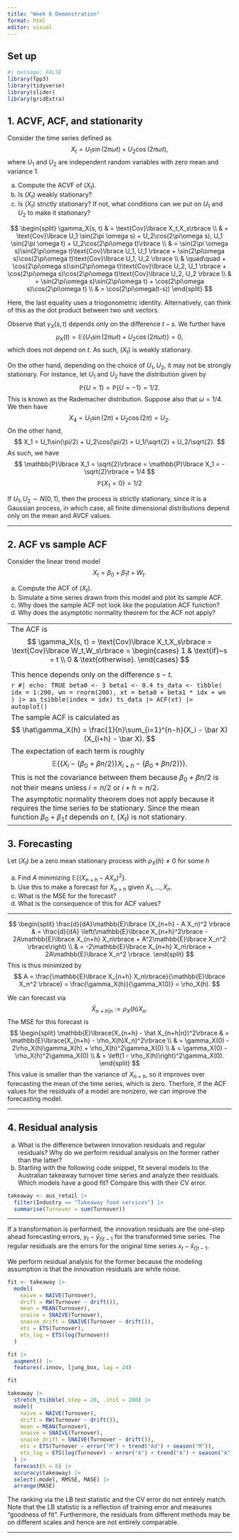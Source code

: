 ```yaml
---
title: "Week 6 Demonstration"
format: html
editor: visual
---
```


## Set up

```r
#| message: FALSE
library(fpp3)
library(tidyverse)
library(slider)
library(gridExtra)
```

## 1. ACVF, ACF, and stationarity

Consider the time series defined as $$
X_t = U_1 \sin(2\pi \omega t) + U_2\cos(2\pi\omega t),
$$ where $U_1$ and $U_2$ are independent random variables with zero mean and variance 1.

a.  Compute the ACVF of $(X_t)$.
b.  Is $(X_t)$ weakly stationary?
c.  Is $(X_t)$ strictly stationary? If not, what conditions can we put on $U_1$ and $U_2$ to make it stationary?

$$
\begin{split}
\gamma_X(s, t) & = \text{Cov}\lbrace X_t,X_s\rbrace \\
& = \text{Cov}\lbrace U_1 \sin(2\pi \omega s) + U_2\cos(2\pi\omega s), U_1 \sin(2\pi \omega t) + U_2\cos(2\pi\omega t)\rbrace \\
& = \sin(2\pi \omega s)\sin(2\pi\omega t)\text{Cov}\lbrace U_1, U_1 \rbrace + \sin(2\pi\omega s)\cos(2\pi\omega t)\text{Cov}\lbrace U_1, U_2 \rbrace \\
& \quad\quad + \cos(2\pi\omega s)\sin(2\pi\omega t)\text{Cov}\lbrace U_2, U_1 \rbrace + \cos(2\pi\omega s)\cos(2\pi\omega t)\text{Cov}\lbrace U_2, U_2 \rbrace \\
& = \sin(2\pi\omega s)\sin(2\pi\omega t) + \cos(2\pi\omega s)\cos(2\pi\omega t) \\
& = \cos(2\pi\omega(t-s))
\end{split}
$$

Here, the last equality uses a triogonometric identity. Alternatively, can think of this as the dot product between two unit vectors.

Observe that $\gamma_X(s, t)$ depends only on the difference $t-s$. We further have $$
\mu_X(t) = \mathbb{E}\lbrace U_1 \sin(2\pi \omega t) + U_2\cos(2\pi\omega t) \rbrace = 0,
$$ which does not depend on $t$. As such, $(X_t)$ is weakly stationary.

On the other hand, depending on the choice of $U_1, U_2$, it may not be strongly stationary. For instance, let $U_1$ and $U_2$ have the distribution given by $$
\mathbb{P}\lbrace U = 1\rbrace = \mathbb{P}\lbrace U = -1 \rbrace = 1/2.
$$ This is known as the Rademacher distribution. Suppose also that $\omega = 1/4$. We then have $$
X_4 = U_1\sin(2\pi) + U_2\cos(2\pi) = U_2. 
$$ On the other hand, $$
X_1 = U_1\sin(\pi/2) + U_2\cos(\pi/2) = U_1/\sqrt{2} + U_2/\sqrt{2}. 
$$ As such, we have $$
\mathbb{P}\lbrace X_1 = \sqrt{2}\rbrace = \mathbb{P}\lbrace X_1 = -\sqrt{2}\rbrace = 1/4
$$ $$
\mathbb{P}\lbrace X_1 = 0\rbrace = 1/2
$$

If $U_1, U_2 \sim N(0,1)$, then the process is strictly stationary, since it is a Gaussian process, in which case, all finite dimensional distributions depend only on the mean and AVCF values.

------------------------------------------------------------------------

## 2. ACF vs sample ACF

Consider the linear trend model $$
X_t = \beta_0 + \beta_1 t + W_t.
$$

a.  Compute the ACF of $(X_t)$.
b.  Simulate a time series drawn from this model and plot its sample ACF.
c.  Why does the sample ACF not look like the population ACF function?
d.  Why does the asymptotic normality theorem for the ACF not apply?

------------------------------------------------------------------------
The ACF is
$$
\gamma_X(s, t) = \text{Cov}\lbrace X_t,X_s\rbrace = \text{Cov}\lbrace W_t,W_s\rbrace = \begin{cases}
1 & \text{if}~s = t \\
0 & \text{otherwise}.
\end{cases}
$$

This hence depends only on the difference $s-t$.

```r
#| echo: TRUE
beta0 <- 3
beta1 <- 0.4
ts_data <-
  tibble(
    idx = 1:200,
    wn = rnorm(200),
    xt = beta0 + beta1 * idx + wn
  ) |>
  as_tsibble(index = idx)
ts_data |>
  ACF(xt) |>
  autoplot()
```

The sample ACF is calculated as
$$
\hat\gamma_X(h) = \frac{1}{n}\sum_{i=1}^{n-h}(X_i - \bar X) (X_{i+h} - \bar X).
$$
The expectation of each term is roughly
$$
\mathbb{E}\lbrace(X_i - (\beta_0 + \beta n/2))X_{i+h} - (\beta_0 + \beta n/2))\rbrace.
$$
This is not the covariance between them because $\beta_0 + \beta n /2$ is not their means unless $i = n/2$ or $i+h = n/2$.

The asymptotic normality theorem does not apply because it requires the time series to be stationary.
Since the mean function $\beta_0 + \beta_1 t$ depends on $t$, $(X_t)$ is not stationary.

------------------------------------------------------------------------

## 3. Forecasting

Let $(X_t)$ be a zero mean stationary process with $\rho_X(h) \neq 0$ for some $h$

a.  Find $A$ minimizing $\mathbb{E}\lbrace (X_{n+h} - A X_n)^2 \rbrace$.
b.  Use this to make a forecast for $X_{n+h}$ given $X_1,\ldots,X_n$.
c.  What is the MSE for the forecast?
d.  What is the consequence of this for ACF values?

------------------------------------------------------------------------

$$
\begin{split}
\frac{d}{dA}\mathbb{E}\lbrace (X_{n+h} - A X_n)^2 \rbrace & = \frac{d}{dA} \left(\mathbb{E}\lbrace X_{n+h}^2\rbrace - 2A\mathbb{E}\lbrace X_{n+h} X_n\rbrace + A^2\mathbb{E}\lbrace X_n^2 \rbrace\right) \\
& = -2\mathbb{E}\lbrace X_{n+h} X_n\rbrace + 2A\mathbb{E}\lbrace X_n^2 \rbrace.
\end{split}
$$
This is thus minimized by
$$
A = \frac{\mathbb{E}\lbrace X_{n+h} X_n\rbrace}{\mathbb{E}\lbrace X_n^2 \rbrace} = \frac{\gamma_X(h)}{\gamma_X(0)} = \rho_X(h).
$$

We can forecast via
$$
\hat X_{n+h|n} := \rho_X(h)X_n.
$$
The MSE for this forecast is
$$
\begin{split}
\mathbb{E}\lbrace(X_{n+h} - \hat X_{n+h|n})^2\rbrace & = \mathbb{E}\lbrace(X_{n+h} - \rho_X(h)X_n)^2\rbrace \\
& = \gamma_X(0) - 2\rho_X(h)\gamma_X(h) + \rho_X(h)^2\gamma_X(0) \\
& = \gamma_X(0) - \rho_X(h)^2\gamma_X(0) \\
& = \left(1 - \rho_X(h)\right)^2\gamma_X(0).
\end{split}
$$
This value is smaller than the variance of $X_{n+h}$, so it improves over forecasting the mean of the time series, which is zero.
Therfore, if the ACF values for the residuals of a model are nonzero, we can improve the forecasting model.


------------------------------------------------------------------------

## 4. Residual analysis

a.  What is the difference between innovation residuals and regular residuals? Why do we perform residual analysis on the former rather than the latter?
b.  Starting with the following code snippet, fit several models to the Australian takeaway turnover time series and analyze their residuals. Which models have a good fit? Compare this with their CV error.

```r
takeaway <- aus_retail |>
  filter(Industry == "Takeaway food services") |>
  summarise(Turnover = sum(Turnover))
```

------------------------------------------------------------------------

If a transformation is performed, the innovation residuals are the one-step ahead forecasting errors, $y_t - \hat y_{t|t-1}$ for the transformed time series.
The regular residuals are the errors for the original time series $x_t - \hat x_{t|t-1}$.

We perform residual analysis for the former because the modeling assumption is that the innovation residuals are white noise.

```r
fit <- takeaway |> 
  model(
    naive = NAIVE(Turnover),
    drift = RW(Turnover ~ drift()),
    mean = MEAN(Turnover),
    snaive = SNAIVE(Turnover),
    snaive_drift = SNAIVE(Turnover ~ drift()),
    ets = ETS(Turnover),
    ets_log = ETS(log(Turnover))
  ) 

fit |>
  augment() |>
  features(.innov, ljung_box, lag = 24)
```

```r
fit
```

```r
takeaway |> 
  stretch_tsibble(.step = 20, .init = 200) |>
  model(
    naive = NAIVE(Turnover),
    drift = RW(Turnover ~ drift()),
    mean = MEAN(Turnover),
    snaive = SNAIVE(Turnover),
    snaive_drift = SNAIVE(Turnover ~ drift()),
    ets = ETS(Turnover ~ error("M") + trend("Ad") + season("M")),
    ets_log = ETS(log(Turnover) ~ error("A") + trend("A") + season("A"))
  ) |>
  forecast(h = 6) |>
  accuracy(takeaway) |>
  select(.model, RMSSE, MASE) |>
  arrange(MASE)
```

The ranking via the LB test statistic and the CV error do not entirely match.
Note that the LB statistic is a reflection of training error and measures "goodness of fit".
Furthermore, the residuals from different methods may be on different scales and hence are not entirely comparable.

------------------------------------------------------------------------
